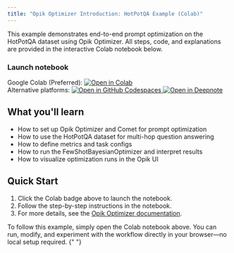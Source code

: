 ```yaml
---
title: "Opik Optimizer Introduction: HotPotQA Example (Colab)"
---
```


<Info>
  This example demonstrates end-to-end prompt optimization on the HotPotQA dataset using Opik Optimizer. All steps,
  code, and explanations are provided in the interactive Colab notebook below.
</Info>

### Launch notebook

<div style={{ display: "flex", alignItems: "center", gap: "0.5em" }}>
  <span>Google Colab (Preferred):</span>
  <a
    className="no-external-icon"
    href="https://colab.research.google.com/github/comet-ml/opik/blob/main/sdks/opik_optimizer/notebooks/OpikOptimizerIntro.ipynb"
    target="_blank"
    rel="noopener noreferrer"
  >
    <img
      src="https://colab.research.google.com/assets/colab-badge.svg"
      alt="Open in Colab"
      style={{ verticalAlign: "middle" }}
    />
  </a>
</div>
<div style={{ marginTop: "10px", marginBottom: "20px" }}>
  <span style={{ marginRight: "10px" }}>Alternative platforms:</span>
  <a
    className="no-external-icon"
    href="https://github.com/codespaces/new?repo=comet-ml/opik&ref=main&machine=basicLinux32gb&devcontainer_path=.devcontainer%2Fopik_optimizer%2Fdevcontainer.json&location=EastUs"
    target="_blank"
    rel="noopener noreferrer"
    style={{ marginRight: "10px" }}
  >
    <img
      src="https://github.com/codespaces/badge.svg"
      alt="Open in GitHub Codespaces"
      style={{ verticalAlign: "middle" }}
    />
  </a>
  <a
    className="no-external-icon"
    href="https://deepnote.com/launch?url=https://github.com/comet-ml/opik/blob/main/sdks/opik_optimizer/notebooks/OpikOptimizerIntro.ipynb"
    target="_blank"
    rel="noopener noreferrer"
  >
    <img
      src="https://deepnote.com/buttons/launch-in-deepnote.svg"
      alt="Open in Deepnote"
      style={{ verticalAlign: "middle" }}
    />
  </a>
</div>

## What you'll learn

- How to set up Opik Optimizer and Comet for prompt optimization
- How to use the HotPotQA dataset for multi-hop question answering
- How to define metrics and task configs
- How to run the FewShotBayesianOptimizer and interpret results
- How to visualize optimization runs in the Opik UI

## Quick Start

1. Click the Colab badge above to launch the notebook.
2. Follow the step-by-step instructions in the notebook.
3. For more details, see the [Opik Optimizer documentation](/agent_optimization/overview).

<Note>
  To follow this example, simply open the Colab notebook above. You can run, modify, and experiment with the workflow
  directly in your browser—no local setup required.
</Note>{" "}
